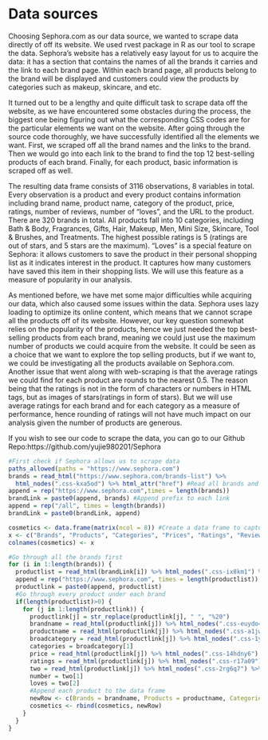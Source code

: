 # Data sources

Choosing Sephora.com as our data source, we wanted to scrape data directly of off its website. We used rvest package in R as our tool to scrape the data. Sephora's website has a relatively easy layout for us to acquire the data: it has a section that contains the names of all the brands it carries and the link to each brand page. Within each brand page, all products belong to the brand will be displayed and customers could view the products by categories such as makeup, skincare, and etc. 

It turned out to be a lengthy and quite difficult task to scrape data off the website, as we have encountered some obstacles during the process, the biggest one being figuring out what the corresponding CSS codes are for the particular elements we want on the website. After going through the source code thoroughly, we have successfully identified all the elements we want. First, we scraped off all the brand names and the links to the brand. Then we would go into each link to the brand to find the top 12 best-selling products of each brand. Finally, for each product, basic information is scraped off as well. 

The resulting data frame consists of 3116 observations, 8 variables in total. Every observation is a product and every product contains information including brand name, product name, category of the product, price, ratings, number of reviews, number of "loves", and the URL to the product. There are 320 brands in total. All products fall into 10 categories, including Bath & Body, Fragrances, Gifts, Hair, Makeup, Men, Mini Size, Skincare, Tool & Brushes, and Treatments. The highest possible ratings is 5 (ratings are out of stars, and 5 stars are the maximum). "Loves" is a special feature on Sephora: it allows customers to save the product in their personal shopping list as it indicates interest in the product. It captures how many customers have saved this item in their shopping lists. We will use this feature as a measure of popularity in our analysis.

As mentioned before, we have met some major difficulties while acquiring our data, which also caused some issues within the data. Sephora uses lazy loading to optimize its online content, which means that we cannot scrape all the products off of its website. However, our key question somewhat relies on the popularity of the products, hence we just needed the top best-selling products from each brand, meaning we could just use the maximum number of products we could acquire from the website. It could be seen as a choice that we want to explore the top selling products, but if we want to, we could be investigating all the products available on Sephora.com. Another issue that went along with web-scraping is that the average ratings we could find for each product are rounds to the nearest 0.5. The reason being that the ratings is not in the form of characters or numbers in HTML tags, but as images of stars(ratings in form of stars). But we will use average ratings for each brand and for each category as a measure of performance, hence rounding of ratings will not have much impact on our analysis given the number of products are generous.

If you wish to see our code to scrape the data, you can go to our Github Repo:https://github.com/yujie980201/Sephora
```r
#First check if Sephora allows us to scrape data
paths_allowed(paths = "https://www.sephora.com")
brands = read_html("https://www.sephora.com/brands-list") %>%
  html_nodes(".css-kxa5od") %>% html_attr("href") #Read all brands and their links first
append = rep("https://www.sephora.com",times = length(brands))
brandLink = paste0(append, brands) #Append prefix to each link 
append = rep("/all", times = length(brands))
brandLink = paste0(brandLink, append)

cosmetics <- data.frame(matrix(ncol = 8)) #Create a data frame to capture all products
x <- c("Brands", "Products", "Categories", "Prices", "Ratings", "Reviews", "Loves", "URL") #Create variables
colnames(cosmetics) <- x

#Go through all the brands first
for (i in 1:length(brands)) {
  productlist = read_html(brandLink[i]) %>% html_nodes(".css-ix8km1") %>% html_attr("href")
  append = rep("https://www.sephora.com", times = length(productlist))
  productlink = paste0(append, productlist)
  #Go through every product under each brand
  if(length(productlist)>0) {
    for (j in 1:length(productlink)) {
      productlink[j] = str_replace(productlink[j], " ", "%20")
      brandname = read_html(productlink[j]) %>% html_nodes(".css-euydo4") %>% html_text()
      productname = read_html(productlink[j]) %>% html_nodes(".css-a1jw00 .css-0") %>%html_text()
      broadcategory = read_html(productlink[j]) %>% html_nodes(".css-1ylrown") %>% html_text()
      categories = broadcategory[1]
      price = read_html(productlink[j]) %>% html_nodes(".css-14hdny6") %>% html_text()
      ratings = read_html(productlink[j]) %>% html_nodes(".css-r17a09")%>% html_attr('aria-label')
      two = read_html(productlink[j]) %>% html_nodes(".css-2rg6q7") %>% html_text()
      number = two[1]
      loves = two[2]
      #Append each product to the data frame
      newRow <- c(Brands = brandname, Products = productname, Categories = categories, Prices = price, Ratings = ratings, Reviews = number, Loves = loves, URL = productlink[j]) 
      cosmetics <- rbind(cosmetics, newRow)
    }
  }
}
```
